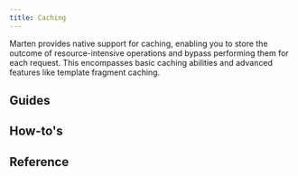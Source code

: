 ```yaml
---
title: Caching
---
```



Marten provides native support for caching, enabling you to store the outcome of resource-intensive operations and bypass performing them for each request. This encompasses basic caching abilities and advanced features like template fragment caching.

## Guides

<div className="row category-index-row">
  <article key="introduction" className="col col--6">
    <DocCard item={{type: "link", href: "./caching/introduction", label: "Introduction", docId: "caching/introduction" }} />
  </article>
</div>

## How-to's

<div className="row category-index-row">
  <article key="create-custom-cache-stores" className="col col--6">
    <DocCard item={{type: "link", href: "./caching/how-to/create-custom-cache-stores", label: "Create custom cache stores", docId: "caching/how-to/create-custom-cache-stores" }} />
  </article>
</div>

## Reference

<div className="row category-index-row">
  <article key="stores" className="col col--6">
    <DocCard item={{type: "link", href: "./caching/reference/stores", label: "Stores", docId: "caching/reference/stores" }} />
  </article>
</div>
